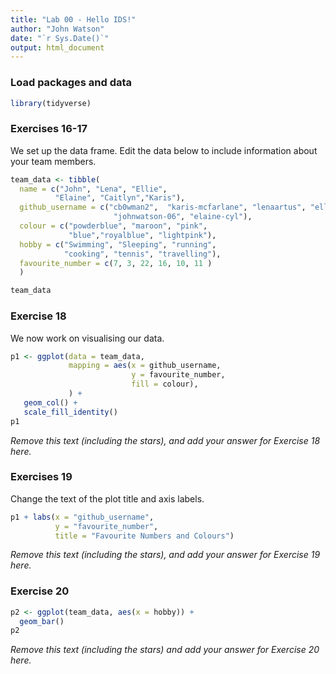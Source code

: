 ```yaml
---
title: "Lab 00 - Hello IDS!"
author: "John Watson"
date: "`r Sys.Date()`"
output: html_document
---
```


### Load packages and data

```r
library(tidyverse) 
```

### Exercises 16-17

We set up the data frame. Edit the data below to include information about your team members.

```r
team_data <- tibble(
  name = c("John", "Lena", "Ellie", 
          "Elaine", "Caitlyn","Karis"),
  github_username = c("cb0wman2",  "karis-mcfarlane", "lenaartus", "elliehuntt", 
                       "johnwatson-06", "elaine-cyl"), 
  colour = c("powderblue", "maroon", "pink", 
             "blue","royalblue", "lightpink"),
  hobby = c("Swimming", "Sleeping", "running", 
            "cooking", "tennis", "travelling"),
  favourite_number = c(7, 3, 22, 16, 10, 11 )
  )

team_data
```

### Exercise 18

We now work on visualising our data. 

```r
p1 <- ggplot(data = team_data, 
             mapping = aes(x = github_username, 
                           y = favourite_number,
                           fill = colour), 
             ) +
   geom_col() +
   scale_fill_identity()
p1
```


*Remove this text (including the stars), and add your answer for Exercise 18 here.*

### Exercises 19

Change the text of the plot title and axis labels.

```r
p1 + labs(x = "github_username", 
          y = "favourite_number",
          title = "Favourite Numbers and Colours")
```

*Remove this text (including the stars), and add your answer for Exercise 19 here.*

### Exercise 20

```r
p2 <- ggplot(team_data, aes(x = hobby)) +
  geom_bar()
p2
```

*Remove this text (including the stars) and add your answer for Exercise 20 here.*

